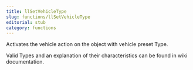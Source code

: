 ```yaml
---
title: llSetVehicleType
slug: functions/llSetVehicleType
editorial: stub
category: functions
---
```


<LSLFunction name="llSetVehicleType"/>

Activates the vehicle action on the object with vehicle preset Type.

Valid Types and an explanation of their characteristics can be found in wiki documentation.
